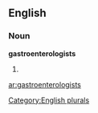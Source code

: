 ==English==

===Noun===
'''gastroenterologists'''

# {{plural of|[[gastroenterologist]]}}

[[Category:English plurals]]

[[ar:gastroenterologists]]